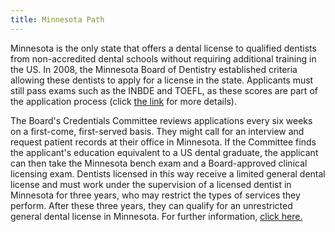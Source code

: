 ```yaml
---
title: Minnesota Path
---
```


Minnesota is the only state that offers a dental license to qualified dentists
from non-accredited dental schools without requiring additional training in the
US. In 2008, the Minnesota Board of Dentistry established criteria allowing
these dentists to apply for a license in the state. Applicants must still pass
exams such as the INBDE and TOEFL, as these scores are part of the application
process (click [the
link](https://mn.gov/boards/dentistry/new-applicant/limited-general/) for more
details).

The Board's Credentials Committee reviews applications every six weeks on a
first-come, first-served basis. They might call for an interview and request
patient records at their office in Minnesota. If the Committee finds the
applicant's education equivalent to a US dental graduate, the applicant can then
take the Minnesota bench exam and a Board-approved clinical licensing exam.
Dentists licensed in this way receive a limited general dental license and must
work under the supervision of a licensed dentist in Minnesota for three years,
who may restrict the types of services they perform. After these three years,
they can qualify for an unrestricted general dental license in Minnesota. For
further information, [click
here.](https://mn.gov/boards/dentistry/new-applicant/tutorials/lgltutorial.jsp)

